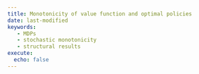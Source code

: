 ```yaml
---
title: Monotonicity of value function and optimal policies
date: last-modified
keywords:
   - MDPs
   - stochastic monotonicity
   - structural results
execute:
  echo: false
---
```



